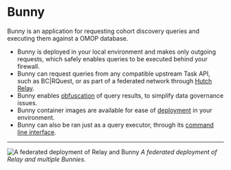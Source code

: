 # Bunny

Bunny is an application for requesting cohort discovery queries and executing them against a OMOP database.

- Bunny is deployed in your local environment and makes only outgoing requests, which safely enables queries to be executed behind your firewall.
- Bunny can request queries from any compatible upstream Task API, such as BC|RQuest, or as part of a federated network through [Hutch Relay](/relay).
- Bunny enables [obfuscation](/bunny/config#obfuscation) of query results, to simplify data governance issues. 
- Bunny container images are available for ease of [deployment](/bunny/deployment) in your environment.
- Bunny can also be ran just as a query executor, through its [command line interface](/bunny/quickstart#running-bunny-cli).

---

![A federated deployment of Relay and Bunny](/images/relay.png)
_A federated deployment of Relay and multiple Bunnies_.

